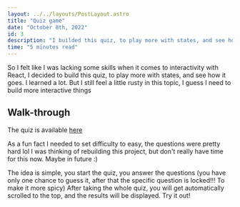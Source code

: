 ```yaml
---
layout: ../../layouts/PostLayout.astro
title: "Quiz game"
date: "October 8th, 2022"
id: 3
description: "I builded this quiz, to play more with states, and see how it goes."
time: "5 minutes read"
---
```


So I felt like I was lacking some skills when it comes to interactivity with React, I decided to build this quiz, to play more with states, and see how it goes. I learned a lot. But I still feel a little rusty in this topic, I guess I need to build more interactive things

## Walk-through

The quiz is available [here](https://quizgame-1xt4.vercel.app/)

As a fun fact I needed to set difficulty to easy, the questions were pretty hard lol
I was thinking of rebuilding this project, but don't really have time for this now. Maybe in future :)

The idea is simple, you start the quiz, you answer the questions (you have only one chance to guess it, after that the specific question is locked!!! To make it more spicy)
After taking the whole quiz, you will get automatically scrolled to the top, and the results will be displayed. Try it out!
